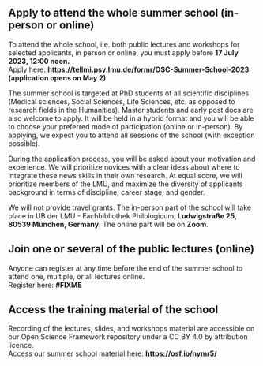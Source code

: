 ## Apply to attend the whole summer school (in-person or online)

To attend the whole school, i.e. both public lectures and workshops for selected applicants, in person or online, you must apply before **17 July 2023, 12:00 noon.**\
Apply here: [**https://tellmi.psy.lmu.de/formr/OSC-Summer-School-2023**](https://tellmi.psy.lmu.de/formr/OSC-Summer-School-2023) **(application opens on May 2)**

The summer school is targeted at PhD students of all scientific disciplines (Medical sciences, Social Sciences, Life Sciences, etc. as opposed to research fields in the Humanities). Master students and early post docs are also welcome to apply. It will be held in a hybrid format and you will be able to choose your preferred mode of participation (online or in-person). By applying, we expect you to attend all sessions of the school (with exception possible).

During the application process, you will be asked about your motivation and experience. We will prioritize novices with a clear ideas about where to integrate these news skills in their own research. At equal score, we will prioritize members of the LMU, and maximize the diversity of applicants background in terms of discipline, career stage, and gender.

We will not provide travel grants. The in-person part of the school will take place in UB der LMU - Fachbibliothek Philologicum, **Ludwigstraße 25, 80539 München, Germany**. The online part will be on **Zoom**.

## Join one or several of the public lectures (online)

Anyone can register at any time before the end of the summer school to attend one, multiple, or all lectures online.\
Register here: **#FIXME**

## Access the training material of the school

Recording of the lectures, slides, and workshops material are accessible on our Open Science Framework repository under a CC BY 4.0 by attribution licence.\
Access our summer school material here: [**https://osf.io/nymr5/**](https://osf.io/nymr5/){.uri}
